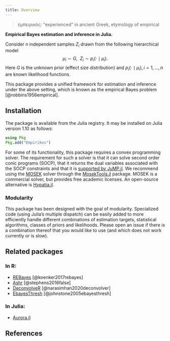```yaml
---
title: Overview
---
```


> ἐμπειρικός: “experienced” in ancient Greek, etymology of empirical


**Empirical Bayes estimation and inference in Julia.**

Consider $n$ independent samples $Z_i$ drawn from the following hierarchical model
$$
\mu_i \sim G, \ \ Z_i \sim p_i(\cdot \mid \mu_i).
$$
Here $G$ is the unknown prior (effect size distribution) and $p_i(\cdot \mid \mu_i),i=1,\dotsc,n$ are known likelihood functions.

This package provides a unified framework for estimation and inference under the above setting, which is known as the empirical Bayes problem [@robbins1956empirical].


## Installation

The package is available from the Julia registry. It may be installed on Julia version 1.10 as follows:
```julia
using Pkg
Pkg.add("Empirikos")
```

For some of its functionality, this package requires a convex programming solver. The requirement for such a solver is that it can solve second order conic programs (SOCP), that it returns the dual variables associated with the SOCP constraints and that it is [supported by JuMP.jl](https://jump.dev/JuMP.jl/dev/installation/#Supported-solvers). We recommend using the [MOSEK](https://www.mosek.com/) solver through the [MosekTools.jl](https://github.com/jump-dev/MosekTools.jl) package. MOSEK is a commercial solver, but provides free academic licenses. An open-source alternative is [Hypatia.jl](https://github.com/chriscoey/Hypatia.jl).


::: {.callout-note}

### Modularity

This package has been designed with the goal of modularity. 
Specialized code (using Julia's multiple dispatch) can be easily added to more efficiently handle different combinations of estimation targets, statistical algorithms, classes of priors and likelihoods. Please open an issue if there is a combination thereof that you would like to use (and which does not work currently or is slow).

:::
      
## Related packages

### In R:

* [REBayes](https://cran.r-project.org/web/packages/REBayes/index.html)  [@koenker2017rebayes]
* [Ashr](https://cran.r-project.org/web/packages/ashr/index.html)  [@stephens2016false]
* [DeconvolveR](https://cran.r-project.org/web/packages/deconvolveR/index.html)  [@narasimhan2020deconvolver]
* [EbayesThresh](https://cran.r-project.org/web/packages/EbayesThresh/index.html)  [@johnstone2005ebayesthresh]

### In Julia:

* [Aurora.jl](https://github.com/nignatiadis/Aurora.jl)

## References

```@bibliography
```

